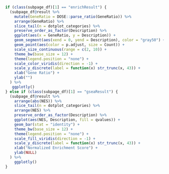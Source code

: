 ```r

if (class(subpage_df)[1] == "enrichResult") {
  (subpage_df@result %>%
    mutate(GeneRatio = DOSE::parse_ratio(GeneRatio)) %>%
    arrange(GeneRatio) %>%
    slice_tail(n = dotplot_categories) %>%
    preserve_order_as_factor(Description) %>%
    ggplot(aes(x = GeneRatio, y = Description)) +
    geom_segment(aes(xend = 0, yend = Description), color = "gray50") +
    geom_point(aes(color = p.adjust, size = Count)) +
    scale_size_continuous(range = c(2, 10)) +
    theme_bw(base_size = 12) +
    theme(legend.position = "none") +
    scale_color_viridis(direction = -1) +
    scale_y_discrete(label = function(x) str_trunc(x, 43)) +
    xlab("Gene Ratio") +
    ylab("")
  ) %>%
   ggplotly()
} else if (class(subpage_df)[1] == "gseaResult") {
  (subpage_df@result %>%
    arrange(abs(NES)) %>%
    slice_tail(n = dotplot_categories) %>%
    arrange(NES) %>%
    preserve_order_as_factor(Description) %>%
    ggplot(aes(NES, Description, fill = qvalues)) +
    geom_bar(stat = "identity") +
    theme_bw(base_size = 12) +
    theme(legend.position = "none") +
    scale_fill_viridis(direction = -1) +
    scale_y_discrete(label = function(x) str_trunc(x, 43)) +
    xlab("Normalized Enrichment Score") +
    ylab(NULL)
  ) %>%
    ggplotly()
}
```